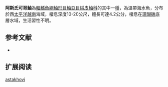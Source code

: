 {{Speciesbox
| name = 阿斯氏可哥鮋
| status = NE
| status_system = IUCN3.1
| genus = Cocotropus
| species = astakhovi
| authority = [[Prokofiev|Prokofiev]], 2010 
| synonyms = 
}}
'''阿斯氏可哥鮋'''為[[輻鰭魚綱|輻鰭魚綱]][[鮋形目|鮋形目]][[鮋亞目|鮋亞目]][[絨皮鮋科|絨皮鮋科]]的其中一[[種|種]]，為溫帶海水魚，分布於西[[太平洋|太平洋]][[越南|越南]]海域，棲息深度10-20公尺，體長可達4.2公分，棲息在[[珊瑚礁|珊瑚礁]]底層水域，生活習性不明。
==参考文献==
*{{FishBase_species|genus=Cocotropus|species=astakhovi |year=2014|month=6}}

== 扩展阅读 ==
{{refbegin}}
{{wikispecies-inline|Cocotropus astakhovi |阿斯氏可哥鮋}}
{{refend}}
{{Taxonbar|from=Q6431303}}

[[Category:可哥鮋屬|astakhovi]]


{{鮋形目小作品}}
